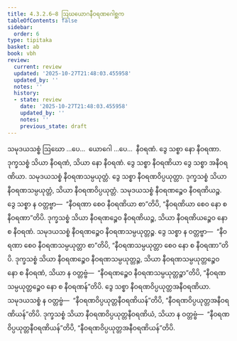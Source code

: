 ```yaml
---
title: 4.3.2.6–8 ဩဃယောဂနီဝရဏဂေါစ္ဆက
tableOfContents: false
sidebar:
  order: 6
type: tipitaka
basket: ab
book: vbh
review:
  current: review
  updated: '2025-10-27T21:48:03.455958'
  updated_by: ''
  notes: ''
  history:
  - state: review
    date: '2025-10-27T21:48:03.455958'
    updated_by: ''
    notes: ''
    previous_state: draft
---
```



<ReviewStatus review={frontmatter.review} showDetails={true} />

<HypothesisAnnotation frontmatter={frontmatter} />

<DynamicBreadcrumb />

<Paragraph number="849" book="vbh">
သမုဒယသစ္စံ ဩဃော …ပေ…  ယောဂေါ …ပေ…  နီဝရဏံ. ဒွေ သစ္စာ နော နီဝရဏာ. ဒုက္ခသစ္စံ သိယာ နီဝရဏံ, သိယာ နော နီဝရဏံ. ဒွေ သစ္စာ နီဝရဏိယာ ဒွေ သစ္စာ အနီဝရဏိယာ. သမုဒယသစ္စံ နီဝရဏသမ္ပယုတ္တံ. ဒွေ သစ္စာ နီဝရဏဝိပ္ပယုတ္တာ. ဒုက္ခသစ္စံ သိယာ နီဝရဏသမ္ပယုတ္တံ, သိယာ နီဝရဏဝိပ္ပယုတ္တံ. သမုဒယသစ္စံ နီဝရဏဉ္စေဝ နီဝရဏိယဉ္စ. ဒွေ သစ္စာ န ဝတ္တဗ္ဗာ—  “နီဝရဏာ စေဝ နီဝရဏိယာ စာ”တိပိ, “နီဝရဏိယာ စေဝ နော စ နီဝရဏာ”တိပိ. ဒုက္ခသစ္စံ သိယာ နီဝရဏဉ္စေဝ နီဝရဏိယဉ္စ, သိယာ နီဝရဏိယဉ္စေဝ နော စ နီဝရဏံ. သမုဒယသစ္စံ နီဝရဏဉ္စေဝ နီဝရဏသမ္ပယုတ္တဉ္စ. ဒွေ သစ္စာ န ဝတ္တဗ္ဗာ—  “နီဝရဏာ စေဝ နီဝရဏသမ္ပယုတ္တာ စာ”တိပိ, “နီဝရဏသမ္ပယုတ္တာ စေဝ နော စ နီဝရဏာ”တိပိ. ဒုက္ခသစ္စံ သိယာ နီဝရဏဉ္စေဝ နီဝရဏသမ္ပယုတ္တဉ္စ, သိယာ နီဝရဏသမ္ပယုတ္တဉ္စေဝ နော စ နီဝရဏံ, သိယာ န ဝတ္တဗ္ဗံ—  “နီဝရဏဉ္စေဝ နီဝရဏသမ္ပယုတ္တဉ္စာ”တိပိ, “နီဝရဏသမ္ပယုတ္တဉ္စေဝ နော စ နီဝရဏန်”တိပိ. ဒွေ သစ္စာ နီဝရဏဝိပ္ပယုတ္တအနီဝရဏိယာ. သမုဒယသစ္စံ န ဝတ္တဗ္ဗံ—  “နီဝရဏဝိပ္ပယုတ္တနီဝရဏိယန်”တိပိ, “နီဝရဏဝိပ္ပယုတ္တအနီဝရဏိယန်”တိပိ. ဒုက္ခသစ္စံ သိယာ နီဝရဏဝိပ္ပယုတ္တနီဝရဏိယံ, သိယာ န ဝတ္တဗ္ဗံ—  “နီဝရဏဝိပ္ပယုတ္တနီဝရဏိယန်”တိပိ, “နီဝရဏဝိပ္ပယုတ္တအနီဝရဏိယန်”တိပိ.
</Paragraph>